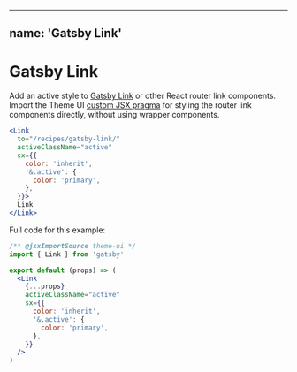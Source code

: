
---
name: 'Gatsby Link'
---

# Gatsby Link

Add an active style to [Gatsby Link] or other React router link components.
Import the Theme UI [custom JSX pragma](/guides/jsx-pragma) for styling
the router link components directly, without using wrapper components.

```jsx live
<Link
  to="/recipes/gatsby-link/"
  activeClassName="active"
  sx={{
    color: 'inherit',
    '&.active': {
      color: 'primary',
    },
  }}>
  Link
</Link>
```

Full code for this example:

```jsx
/** @jsxImportSource theme-ui */
import { Link } from 'gatsby'

export default (props) => (
  <Link
    {...props}
    activeClassName="active"
    sx={{
      color: 'inherit',
      '&.active': {
        color: 'primary',
      },
    }}
  />
)
```

[gatsby link]: https://www.gatsbyjs.org/docs/linking-between-pages/